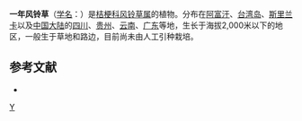 {{Speciesbox 
| genus = Campanula
| species = canescens
| authority = Wall. ex A. DC.
}}
'''一年风铃草'''（[[学名|学名]]：{{lang|la|''Campanula canescens''}}）是[[桔梗科|桔梗科]][[风铃草属|风铃草属]]的植物。分布在[[阿富汗|阿富汗]]、[[台湾岛|台湾岛]]、[[斯里兰卡|斯里兰卡]]以及[[中国大陆|中国大陆]]的[[四川|四川]]、[[贵州|贵州]]、[[云南|云南]]、[[广东|广东]]等地，生长于海拔2,000米以下的地区，一般生于草地和路边，目前尚未由人工引种栽培。

== 参考文献 ==
<div class="references-small">
* {{cite web| url =http://www.bioinfo.cn/db05/KmzwSpecies.php?action=view&id=31733| title =一年风铃草| work =《中国高等植物数据库全库》| publisher =中国科学院微生物研究所| author =昆明植物研究所| accessdate =2009-02-21}}{{dead link|date=2017年11月 |bot=InternetArchiveBot |fix-attempted=yes }}
</div>
{{Taxonbar|from=Q10863918}}

[[Category:风铃草属|Y]]